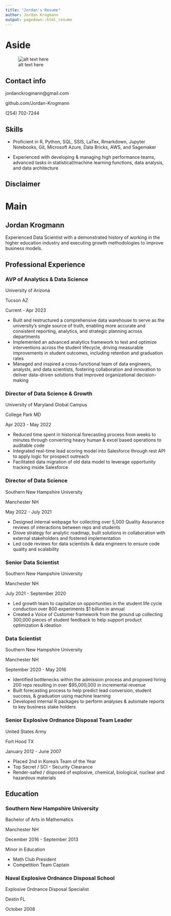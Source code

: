 ```yaml
---
title: "Jordan's Resume"
author: Jordan Krogmann
output: pagedown::html_resume
---
```

  
  
Aside
====================================
  
  ![alt text here](../images/pict_ice_edit_resized.jpg)

Contact info 
------------------------------------
  
<i class="fa fa-envelope"></i> jordanckrogmann@gmail.com  

<i class="fa fa-github"></i> github.com/Jordan-Krogmann
  
<i class="fa fa-phone"></i> (254) 702-7244


Skills 
------------------------------------
  
- <i class="fa fa-empire"></i> Proficient in R, Python, SQL, SSIS, LaTex, Rmarkdown, Jupyter Notebooks, Git, Microsoft Azure, Data Bricks, AWS, and Sagemaker

- <i class="fa fa-resistance"></i> Experienced with developing & managing high performance teams, advanced tasks in statistical/machine learning functions, data analysis, and data architecture

Disclaimer
------------------------------------


Main
====================================

Jordan Krogmann {#title}
------------------------------------

Experienced Data Scientist with a demonstrated history of working in the higher education industry and executing growth methodologies to improve business models.

Professional Experience {data-icon=briefcase}
------------------------------------

### AVP of Analytics & Data Science

University of Arizona

Tucson AZ

Current - Apr 2023


- Built and restructured a comprehensive data warehouse to serve as the university’s single source of truth, enabling more accurate and consistent reporting, analytics, and strategic planning across departments
- Implemented an advanced analytics framework to test and optimize interventions across the student lifecycle, driving measurable improvements in student outcomes, including retention and graduation rates
- Managed and inspired a cross-functional team of data engineers, analysts, and data scientists, fostering collaboration and innovation to deliver data-driven solutions that improved organizational decision-making 


### Director of Data Science & Growth

University of Maryland Global Campus

College Park MD

Apr 2023 - May 2022

- Reduced time spent in historical forecasting process from weeks to minutes through converting heavy human & excel based operations to auditable code 
- Integrated real-time lead scoring model into Salesforce through rest API to apply logic for prospect outreach
- Facilitated data migration of old data model to leverage opportunity tracking inside Salesforce



### Director of Data Science

Southern New Hampshire University

Manchester NH

May 2022 - July 2021

- Designed internal webpage for collecting over 5,000 Quality Assurance reviews of interactions between reps and students
- Drove strategy for analytic roadmap, built solutions in collaboration with external stakeholders and fostered implementation
- Led code reviews for data scientists & data engineers to ensure code quality and scalability 

### Senior Data Scientist

Southern New Hampshire University

Manchester NH

July 2021 - September 2020

- Led growth team to capitalize on opportunities in the student life cycle conduction over 800 experiments $1 billion in annual
- Created a Voice of Customer framework from the ground up collecting 300,000 pieces of student feedback to help support product optimization & ideation

### Data Scientist

Southern New Hampshire University

Manchester NH

September 2020 - May 2016


- Identified bottlenecks within the admission process and proposed hiring 200 reps resulting in over $95,000,000 in incremental revenue
- Built forecasting process to help predict lead conversion, student success, & graduation using machine learning
- Developed internal R packages to perform analyses & automate reports to key business stake holders


### Senior Explosive Ordnance Disposal Team Leader

United States Army

Fort Hood TX

January 2012 - June 2007


- Placed 2nd in Korea's Team of the Year
- Top Secret / SCI - Security Clearance
- Render-safed / disposed of explosive, chemical, biological, nuclear and hazardous materials



Education {data-icon=graduation-cap}
------------------------------------

### Southern New Hampshire University

Bachelor of Arts in Mathematics

Manchester NH

December 2016 - September 2013

Minor in Education

- Math Club President
- Competition Team Captain


### Naval Explosive Ordnance Disposal School 

Explosive Ordnance Disposal Specialist

Destin FL

October 2008